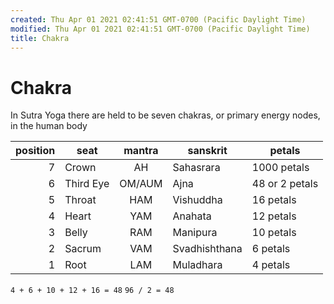 ```yaml
---
created: Thu Apr 01 2021 02:41:51 GMT-0700 (Pacific Daylight Time)
modified: Thu Apr 01 2021 02:41:51 GMT-0700 (Pacific Daylight Time)
title: Chakra
---
```


# Chakra

In Sutra Yoga there are held to be seven chakras, or primary energy nodes, in the human body

| position | seat      | mantra | sanskrit      | petals         |
| -------: | --------- | :----: | ------------- | -------------- |
|        7 | Crown     |   AH   | Sahasrara     | 1000 petals    |
|        6 | Third Eye | OM/AUM | Ajna          | 48 or 2 petals |
|        5 | Throat    |  HAM   | Vishuddha     | 16 petals      |
|        4 | Heart     |  YAM   | Anahata       | 12 petals      |
|        3 | Belly     |  RAM   | Manipura      | 10 petals      |
|        2 | Sacrum    |  VAM   | Svadhishthana | 6 petals       |
|        1 | Root      |  LAM   | Muladhara     | 4 petals       |

`4 + 6 + 10 + 12 + 16 = 48`
`96 / 2 = 48`
